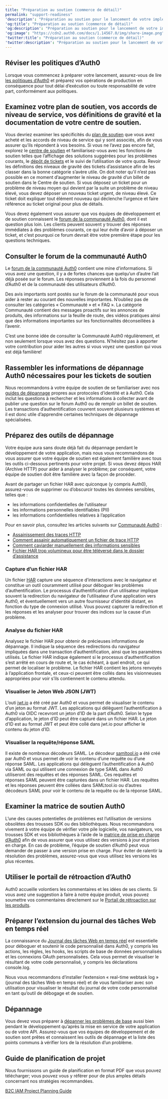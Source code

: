 ```yaml
---
title: "Préparation au soutien (commerce de détail)"
permalink: "support-readiness"
'description': "Préparation au soutien pour le lancement de votre implémentation IAM B2C."
'og:title': "Préparation au soutien (commerce de détail)"
'og:description': "Préparation au soutien pour le lancement de votre implémentation IAM B2C."
'og:image': "https://cdn2.auth0.com/docs/1.14567.0/img/share-image.png"
'twitter:title': "Préparation au soutien (commerce de détail)"
'twitter:description': "Préparation au soutien pour le lancement de votre implémentation IAM B2C."
---
```


## Réviser les politiques d’Auth0

Lorsque vous commencez à préparer votre lancement, assurez-vous de lire [les politiques d’Auth0](/docs/fr-ca/troubleshoot/customer-support/operational-policies) et préparez vos opérations de production en conséquence pour tout délai d’exécution ou toute responsabilité de votre part, conformément aux politiques.

## Examinez votre plan de soutien, vos accords de niveau de service, vos définitions de gravité et la documentation de votre centre de soutien.

Vous devriez examiner les spécificités du [plan de soutien](/docs/fr-ca/troubleshoot/customer-support) que vous avez acheté et les accords de niveau de service qui y sont associés, afin de vous assurer qu’ils répondent à vos besoins. Si vous ne l’avez pas encore fait, explorez le [centre de soutien](https://support.auth0.com/) et familiarisez-vous avec les fonctions de soutien telles que l’affichage des solutions suggérées pour les problèmes courants, le [dépôt de tickets](/docs/fr-ca/troubleshoot/customer-support/open-and-manage-support-tickets) et le suivi de l’utilisation de votre quota. Revoir les définitions des niveaux de gravité des tickets d’assistance afin de les classer dans la bonne catégorie s’avère utile. On doit noter qu’il n’est pas possible en ce moment d’augmenter le niveau de gravité d’un billet de soutien dans le Centre de soutien. Si vous déposez un ticket pour un problème de niveau moyen qui devient par la suite un problème de niveau élevé, vous devez déposer un nouveau ticket urgent, de niveau élevé. Ce ticket doit expliquer tout élément nouveau qui déclenche l’urgence et faire référence au ticket original pour plus de détails.

Vous devez également vous assurer que vos équipes de développement et de soutien connaissent le [forum de la communauté Auth0](https://community.auth0.com/), dont il est question plus loin. Les clients peuvent souvent y trouver des réponses immédiates à des problèmes courants, ce qui leur évite d’avoir à déposer un ticket, et c’est pourquoi ce forum devrait être votre première étape pour les questions techniques.

## Consulter le forum de la communauté Auth0

Le [forum de la communauté Auth0](https://community.auth0.com/) contient une mine d’informations. Si vous avez une question, il y a de fortes chances que quelqu’un d’autre l’ait déjà posée sur le forum. Les réponses proviennent à la fois du personnel d’Auth0 et de la communauté des utilisateurs d’Auth0.

Des avis importants sont postés sur le forum de la communauté pour vous aider à rester au courant des nouvelles importantes. N’oubliez pas de consulter les catégories « Communauté » et « FAQ ». La catégorie Communauté contient des messages proactifs sur les annonces de produits, des informations sur la feuille de route, des vidéos pratiques ainsi que des informations importantes sur les fonctionnalités déconseillées à l’avenir.

C’est une bonne idée de consulter la Communauté Auth0 régulièrement, et non seulement lorsque vous avez des questions. N’hésitez pas à apporter votre contribution pour aider les autres si vous voyez une question qui vous est déjà familière!

## Rassembler les informations de dépannage Auth0 nécessaires pour les tickets de soutien

Nous recommandons à votre équipe de soutien de se familiariser avec nos [guides de dépannage](/docs/fr-ca/troubleshoot) propres aux protocoles d’identité et à Auth0. Cela inclut les questions à rechercher et les informations à collecter avant de publier une question sur le forum Auth0 ou de remplir un billet de soutien. Les transactions d’authentification couvrent souvent plusieurs systèmes et il est donc utile d’apprendre certaines techniques de dépannage spécialisées.

## Préparez des outils de dépannage

Votre équipe aura sans doute déjà fait du dépannage pendant le développement de votre application, mais nous vous recommandons de vous assurer que votre équipe de soutien est également familière avec tous les outils ci-dessous pertinents pour votre projet. Si vous devez dépos HAR (Archive HTTP) pour aider à analyser le problème; par conséquent, votre équipe de soutien doit être familière avec la façon de procéder.

<Warning>

Avant de partager un fichier HAR avec quiconque (y compris Auth0), assurez-vous de supprimer ou d’obscurcir toutes les données sensibles, telles que :

* les informations confidentielles de l’utilisateur
* les informations personnelles identifiables (PII)
* les informations confidentielles relatives à l’application

Pour en savoir plus, consultez les articles suivants sur [Communauté Auth0](https://community.auth0.com) :

* [Assainissement des traces HTTP](https://community.auth0.com/t/sanitizing-http-traces/119488)
* [Comment assainir automatiquement un fichier de trace HTTP](https://community.auth0.com/t/how-to-sanitize-a-http-trace-file-automatically/120583)
* [Comment caviarder manuellement des informations sensibles](https://community.auth0.com/t/how-to-manually-redact-sensitive-information/122554)
* [Fichier HAR trop volumineux pour être téléversé dans le dossier d’assistance](https://community.auth0.com/t/har-file-is-too-large-to-upload-to-the-support-case/122488)

</Warning>

### Capture d’un fichier HAR

Un fichier [HAR](/docs/fr-ca/troubleshoot/troubleshooting-tools/generate-and-analyze-har-files) capture une séquence d’interactions avec le navigateur et constitue un outil couramment utilisé pour déboguer les problèmes d’authentification. Le processus d’authentification d’un utilisateur implique souvent la redirection du navigateur de l’utilisateur d’une application vers Auth0, et éventuellement vers un autre fournisseur d’identité distant, en fonction du type de connexion utilisé. Vous pouvez capturer la redirection et les réponses et les analyser pour trouver des indices sur la cause d’un problème.

### Analyse du fichier HAR

Analysez le fichier HAR pour obtenir de précieuses informations de dépannage. Il indique la séquence des redirections du navigateur impliquées dans une transaction d’authentification, ainsi que les paramètres utilisés. Le fichier HAR indique également si le processus d’authentification s’est arrêté en cours de route et, le cas échéant, à quel endroit, ce qui permet de localiser le problème. Le fichier HAR contient les jetons renvoyés à l’application frontale, et ceux-ci peuvent être collés dans les visionneuses appropriées pour voir s’ils contiennent le contenu attendu.

### Visualiser le Jeton Web JSON (JWT)

L’outi [jwt.io](https://jwt.io/) a été créé par Auth0 et vous permet de visualiser le contenu d’un jeton au format <Tooltip href="/docs/fr-ca/glossary?term=json-web-token" tip="Jeton Web JSON (JWT)
Format standard de jeton d’ID (et souvent de jeton d’accès) utilisé pour représenter en toute sécurité des demandes entre deux parties." cta="Voir le glossaire">JWT</Tooltip>. Les applications qui délèguent l’authentification à Auth0 via OIDC recevront un jeton d’ID de la part d’Auth0. Selon le type d’application, le jeton d’ID peut être capturé dans un fichier HAR. Le jeton d’ID est au format JWT et peut être collé dans jwt.io pour afficher le contenu du jeton d’ID.

### Visualiser la requête/réponse SAML

Il existe de nombreux décodeurs <Tooltip href="/docs/fr-ca/glossary?term=security-assertion-markup-language" tip="Security Assertion Markup Language (SAML)
Protocole normalisé permettant à deux parties d’échanger des informations d’authentification sans mot de passe." cta="Voir le glossaire">SAML</Tooltip>. Le décodeur [samltool.io](https://samltool.io/) a été créé par Auth0 et vous permet de voir le contenu d’une requête ou d’une réponse SAML. Les applications qui délèguent l’authentification à Auth0 via SAML ou qui utilisent une connexion de type SAML dans Auth0 utiliseront des requêtes et des réponses SAML. Ces requêtes et réponses SAML peuvent être capturées dans un fichier HAR. Les requêtes et les réponses peuvent être collées dans SAMLtool.io ou d’autres décodeurs SAML pour voir le contenu de la requête ou de la réponse SAML.

## Examiner la matrice de soutien Auth0

L’une des causes potentielles de problèmes est l’utilisation de versions obsolètes des trousses SDK ou des bibliothèques. Nous recommandons vivement à votre équipe de vérifier votre pile logicielle, vos navigateurs, vos trousses SDK et vos bibliothèques à l’aide de la [matrice de prise en charge d’Auth0](/docs/fr-ca/troubleshoot/customer-support/product-support-matrix) afin de vous assurer que vous utilisez des versions à jour et prises en charge. En cas de problème, l’équipe de soutien d’Auth0 peut vous demander de passer à une version prise en charge. Pour éviter de ralentir la résolution des problèmes, assurez-vous que vous utilisez les versions les plus récentes.

## Utiliser le portail de rétroaction d’Auth0

Auth0 accueille volontiers les commentaires et les idées de ses clients. Si vous avez une suggestion à faire à notre équipe produit, vous pouvez soumettre vos commentaires directement sur le [Portail de rétroaction sur les produits](https://auth0.com/feedback).

## Préparer l’extension du journal des tâches Web en temps réel

La connaissance du [Journal des tâches Web en temps réel](/docs/fr-ca/customize/extensions/real-time-webtask-logs)  est essentielle pour déboguer et soutenir le code personnalisé dans Auth0, y compris les actions, les règles, les hooks, les scripts de base de données personnalisés et les connexions <Tooltip href="/docs/fr-ca/glossary?term=oath2" tip="OAuth 2.0
Cadre d’applications d’autorisation qui définit les protocoles d’autorisation et les flux de production." cta="Voir le glossaire">OAuth</Tooltip> personnalisées. Cela vous permet de visualiser le résultant de votre code personnalisé, y compris les déclarations console.log.

Nous vous recommandons d’installer l’extension « real-time webtask log » (journal des tâches Web en temps réel) et de vous familiariser avec son utilisation pour visualiser le résultat du journal de votre code personnalisé en tant qu’outil de débogage et de soutien.

## Dépannage

Vous devez vous préparer à [dépanner les problèmes de base](/docs/fr-ca/troubleshoot/basic-issues) aussi bien pendant le développement qu’après la mise en service de votre application ou de votre API. Assurez-vous que vos équipes de développement et de soutien sont prêtes et connaissent les outils de dépannage et la liste des points communs à vérifier lors de la résolution d’un problème.

## Guide de planification de projet

Nous fournissons un guide de planification en format PDF que vous pouvez télécharger; vous pouvez vous y référer pour de plus amples détails concernant nos stratégies recommandées.

[B2C IAM Project Planning Guide](//assets.ctfassets.net/cdy7uua7fh8z/3er1aEQ7Ul0q3c9leJWczR/b1f18b4c16abb7e78b01e4eb2b52bb8e/B2C_Project_Planning.pdf)